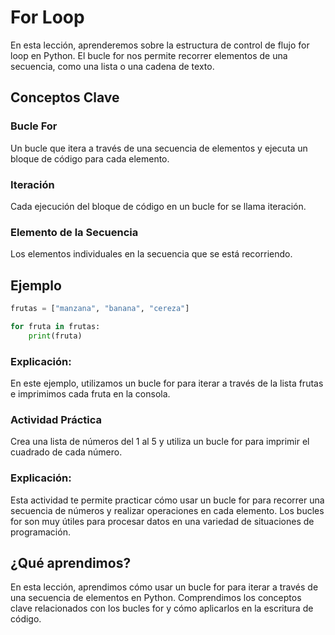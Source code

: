 # For Loop

En esta lección, aprenderemos sobre la estructura de control de flujo for loop en Python. El bucle for nos permite recorrer elementos de una secuencia, como una lista o una cadena de texto.

<!-- ![Imagen de un bucle for](images/for-loop.png){fig-align="center" width="400"} -->

## Conceptos Clave

### Bucle For

Un bucle que itera a través de una secuencia de elementos y ejecuta un bloque de código para cada elemento.

### Iteración

Cada ejecución del bloque de código en un bucle for se llama iteración.

### Elemento de la Secuencia

Los elementos individuales en la secuencia que se está recorriendo.

## Ejemplo

```python
frutas = ["manzana", "banana", "cereza"]

for fruta in frutas:
    print(fruta)
```
### Explicación:

En este ejemplo, utilizamos un bucle for para iterar a través de la lista frutas e imprimimos cada fruta en la consola.

:::{.callout-tip}

### Actividad Práctica

Crea una lista de números del 1 al 5 y utiliza un bucle for para imprimir el cuadrado de cada número.
:::

### Explicación:

Esta actividad te permite practicar cómo usar un bucle for para recorrer una secuencia de números y realizar operaciones en cada elemento. Los bucles for son muy útiles para procesar datos en una variedad de situaciones de programación.

## ¿Qué aprendimos?

En esta lección, aprendimos cómo usar un bucle for para iterar a través de una secuencia de elementos en Python. Comprendimos los conceptos clave relacionados con los bucles for y cómo aplicarlos en la escritura de código.